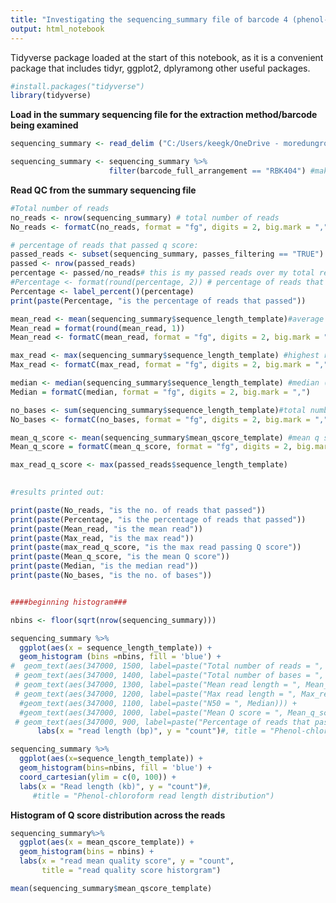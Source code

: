 ```yaml
---
title: "Investigating the sequencing_summary file of barcode 4 (phenol-chloroform) from SUPER accuracy rebasecalling barcodes trimmed)"
output: html_notebook
---
```

  
Tidyverse package loaded at the start of this notebook, as it is a convenient package that includes tidyr, ggplot2, dplyramong other useful packages.

```r
#install.packages("tidyverse")
library(tidyverse)
```


**Load in the summary sequencing file for the extraction method/barcode being examined**

```r
sequencing_summary <- read_delim ("C:/Users/keegk/OneDrive - moredungroup/Karen Keegan/Nanopore/SQKRBK004/Extraction_experiment_run_22.2.23/Rebasecalling/Rebasecalled_trimmed_super_accuracy/barcode_4/sequencing_summary_barcode4.txt")

sequencing_summary <- sequencing_summary %>%
                      filter(barcode_full_arrangement == "RBK404") #making sure only the correct barcode is included
```


**Read QC from the summary sequencing file**
  
```r

#Total number of reads
no_reads <- nrow(sequencing_summary) # total number of reads
No_reads <- formatC(no_reads, format = "fg", digits = 2, big.mark = ",")

# percentage of reads that passed q score:
passed_reads <- subset(sequencing_summary, passes_filtering == "TRUE")
passed <- nrow(passed_reads)
percentage <- passed/no_reads# this is my passed reads over my total reads
#Percentage <- format(round(percentage, 2)) # percentage of reads that passed
Percentage <- label_percent()(percentage)
print(paste(Percentage, "is the percentage of reads that passed"))

mean_read <- mean(sequencing_summary$sequence_length_template)#average read length
Mean_read = format(round(mean_read, 1))
Mean_read <- formatC(mean_read, format = "fg", digits = 2, big.mark = ",")

max_read <- max(sequencing_summary$sequence_length_template) #highest read length
Max_read <- formatC(max_read, format = "fg", digits = 2, big.mark = ",")

median <- median(sequencing_summary$sequence_length_template) #median (N50 read no.)
Median = formatC(median, format = "fg", digits = 2, big.mark = ",")

no_bases <- sum(sequencing_summary$sequence_length_template)#total number of bases per extraction method
No_bases <- formatC(no_bases, format = "fg", digits = 2, big.mark = ",")

mean_q_score <- mean(sequencing_summary$mean_qscore_template) #mean q score
Mean_q_score = formatC(mean_q_score, format = "fg", digits = 2, big.mark = ",")

max_read_q_score <- max(passed_reads$sequence_length_template) 
                    

#results printed out:

print(paste(No_reads, "is the no. of reads that passed"))
print(paste(Percentage, "is the percentage of reads that passed"))
print(paste(Mean_read, "is the mean read"))
print(paste(Max_read, "is the max read"))
print(paste(max_read_q_score, "is the max read passing Q score"))
print(paste(Mean_q_score, "is the mean Q score"))
print(paste(Median, "is the median read"))
print(paste(No_bases, "is the no. of bases"))


####beginning histogram###

nbins <- floor(sqrt(nrow(sequencing_summary)))

sequencing_summary %>%
  ggplot(aes(x = sequence_length_template)) +
  geom_histogram (bins =nbins, fill = 'blue') +
#  geom_text(aes(347000, 1500, label=paste("Total number of reads = ", No_reads))) +
 # geom_text(aes(347000, 1400, label=paste("Total number of bases = ", No_bases))) +
 # geom_text(aes(347000, 1300, label=paste("Mean read length = ", Mean_read))) +
 # geom_text(aes(347000, 1200, label=paste("Max read length = ", Max_read))) +
  #geom_text(aes(347000, 1100, label=paste("N50 = ", Median))) +
  #geom_text(aes(347000, 1000, label=paste("Mean Q score = ", Mean_q_score))) +
 # geom_text(aes(347000, 900, label=paste("Percentage of reads that passed = ", Percentage))) +
      labs(x = "read length (bp)", y = "count")#, title = "Phenol-chloroform  read length distribution")

sequencing_summary %>%
  ggplot(aes(x=sequence_length_template)) +
  geom_histogram(bins=nbins, fill = 'blue') +
  coord_cartesian(ylim = c(0, 100)) +
  labs(x = "Read length (kb)", y = "count")#,
     #title = "Phenol-chloroform read length distribution")


```

**Histogram of Q score distribution across the reads**

```r
sequencing_summary%>% 
  ggplot(aes(x = mean_qscore_template)) +
  geom_histogram(bins = nbins) +
  labs(x = "read mean quality score", y = "count",
       title = "read quality score historgram")

mean(sequencing_summary$mean_qscore_template)
```
